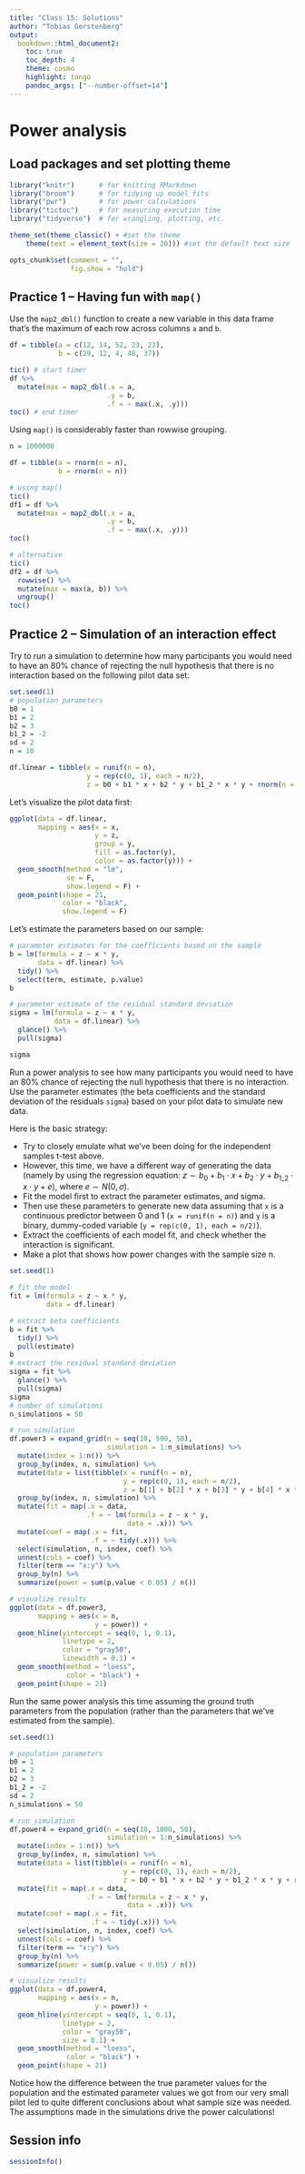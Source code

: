 ```yaml
---
title: "Class 15: Solutions"
author: "Tobias Gerstenberg"
output:
  bookdown::html_document2:
    toc: true
    toc_depth: 4
    theme: cosmo
    highlight: tango
    pandoc_args: ["--number-offset=14"]
---
```


# Power analysis

## Load packages and set plotting theme  

```r
library("knitr")      # for knitting RMarkdown 
library("broom")      # for tidying up model fits
library("pwr")        # for power calculations
library("tictoc")     # for measuring execution time 
library("tidyverse")  # for wrangling, plotting, etc. 
```

```r
theme_set(theme_classic() + #set the theme 
    theme(text = element_text(size = 20))) #set the default text size

opts_chunk$set(comment = "",
               fig.show = "hold")
```

## Practice 1 -- Having fun with `map()`

Use the `map2_dbl()` function to create a new variable in this data frame that's the maximum of each row across columns `a` and `b`. 

```r
df = tibble(a = c(12, 14, 52, 23, 23),
            b = c(29, 12, 4, 48, 37))

tic() # start timer
df %>% 
  mutate(max = map2_dbl(.x = a,
                        .y = b,
                        .f = ~ max(.x, .y)))
toc() # end timer
```

Using `map()` is considerably faster than rowwise grouping. 

```r
n = 1000000

df = tibble(a = rnorm(n = n),
            b = rnorm(n = n))

# using map()
tic() 
df1 = df %>% 
  mutate(max = map2_dbl(.x = a,
                        .y = b,
                        .f = ~ max(.x, .y)))
toc() 

# alternative 
tic()
df2 = df %>%
  rowwise() %>%
  mutate(max = max(a, b)) %>% 
  ungroup()
toc()
```

## Practice 2 -- Simulation of an interaction effect

Try to run a simulation to determine how many participants you would need to have an 80% chance of rejecting the null hypothesis that there is no interaction based on the following pilot data set:  

```r
set.seed(1)
# population parameters 
b0 = 1
b1 = 2
b2 = 3
b1_2 = -2
sd = 2
n = 10 

df.linear = tibble(x = runif(n = n),
                   y = rep(c(0, 1), each = n/2),
                   z = b0 + b1 * x + b2 * y + b1_2 * x * y + rnorm(n = n, sd = sd))
```

Let's visualize the pilot data first: 

```r
ggplot(data = df.linear,
       mapping = aes(x = x,
                     y = z,
                     group = y,
                     fill = as.factor(y),
                     color = as.factor(y))) + 
  geom_smooth(method = "lm",
              se = F,
              show.legend = F) +
  geom_point(shape = 21,
             color = "black",
             show.legend = F)
```

Let's estimate the parameters based on our sample: 

```r
# parameter estimates for the coefficients based on the sample 
b = lm(formula = z ~ x * y,
       data = df.linear) %>% 
  tidy() %>% 
  select(term, estimate, p.value)
b

# parameter estimate of the residual standard deviation 
sigma = lm(formula = z ~ x * y,
           data = df.linear) %>% 
  glance() %>% 
  pull(sigma)

sigma
```

Run a power analysis to see how many participants you would need to have an 80% chance of rejecting the null hypothesis that there is no interaction. Use the parameter estimates (the beta coefficients and the standard deviation of the residuals `sigma`) based on your pilot data to simulate new data. 

Here is the basic strategy: 

- Try to closely emulate what we've been doing for the independent samples t-test above.
- However, this time, we have a different way of generating the data (namely by using the regression equation: $z \sim b_0 + b_1 \cdot x + b_2 \cdot y + b_{1\_2} \cdot x \cdot y + e)$, where $e \sim N(0, \sigma)$.
- Fit the model first to extract the parameter estimates, and sigma. 
- Then use these parameters to generate new data assuming that `x` is a continuous predictor between 0 and 1 (`x = runif(n = n)`) and `y` is a binary, dummy-coded variable (`y = rep(c(0, 1), each = n/2)`).
- Extract the coefficients of each model fit, and check whether the interaction is significant. 
- Make a plot that shows how power changes with the sample size n. 

```r
set.seed(1)

# fit the model 
fit = lm(formula = z ~ x * y,
         data = df.linear)

# extract beta coefficients 
b = fit %>% 
  tidy() %>% 
  pull(estimate)
b
# extract the residual standard deviation 
sigma = fit %>% 
  glance() %>% 
  pull(sigma)
sigma
# number of simulations
n_simulations = 50

# run simulation 
df.power3 = expand_grid(n = seq(10, 500, 50),
                        simulation = 1:n_simulations) %>%
  mutate(index = 1:n()) %>% 
  group_by(index, n, simulation) %>% 
  mutate(data = list(tibble(x = runif(n = n),
                            y = rep(c(0, 1), each = n/2),
                            z = b[1] + b[2] * x + b[3] * y + b[4] * x * y + rnorm(n = n, sd = sigma)))) %>% 
  group_by(index, n, simulation) %>% 
  mutate(fit = map(.x = data, 
                   .f = ~ lm(formula = z ~ x * y,
                             data = .x))) %>% 
  mutate(coef = map(.x = fit,
                    .f = ~ tidy(.x))) %>% 
  select(simulation, n, index, coef) %>% 
  unnest(cols = coef) %>% 
  filter(term == "x:y") %>% 
  group_by(n) %>% 
  summarize(power = sum(p.value < 0.05) / n())

# visualize results
ggplot(data = df.power3, 
       mapping = aes(x = n,
                     y = power)) +
  geom_hline(yintercept = seq(0, 1, 0.1),
             linetype = 2,
             color = "gray50",
             linewidth = 0.1) + 
  geom_smooth(method = "loess",
              color = "black") +
  geom_point(shape = 21)
```

Run the same power analysis this time assuming the ground truth parameters from the population (rather than the parameters that we've estimated from the sample). 

```r
set.seed(1)

# population parameters 
b0 = 1
b1 = 2
b2 = 3
b1_2 = -2
sd = 2
n_simulations = 50

# run simulation 
df.power4 = expand_grid(n = seq(10, 1000, 50),
                        simulation = 1:n_simulations) %>%
  mutate(index = 1:n()) %>% 
  group_by(index, n, simulation) %>% 
  mutate(data = list(tibble(x = runif(n = n),
                            y = rep(c(0, 1), each = n/2),
                            z = b0 + b1 * x + b2 * y + b1_2 * x * y + rnorm(n = n, sd = sd)))) %>% 
  mutate(fit = map(.x = data, 
                   .f = ~ lm(formula = z ~ x * y,
                             data = .x))) %>% 
  mutate(coef = map(.x = fit, 
                    .f = ~ tidy(.x))) %>% 
  select(simulation, n, index, coef) %>% 
  unnest(cols = coef) %>% 
  filter(term == "x:y") %>% 
  group_by(n) %>% 
  summarize(power = sum(p.value < 0.05) / n())

# visualize results
ggplot(data = df.power4, 
       mapping = aes(x = n,
                     y = power)) +
  geom_hline(yintercept = seq(0, 1, 0.1),
             linetype = 2,
             color = "gray50",
             size = 0.1) + 
  geom_smooth(method = "loess",
              color = "black") +
  geom_point(shape = 21)
```

Notice how the difference between the true parameter values for the population and the estimated parameter values we got from our very small pilot led to quite different conclusions about what sample size was needed. The assumptions made in the simulations drive the power calculations!   

## Session info 

```r
sessionInfo()
```


